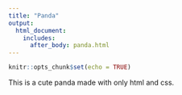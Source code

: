 ---
title: "Panda"
output:
  html_document:
    includes:
      after_body: panda.html
---

```{r setup, include=FALSE}
knitr::opts_chunk$set(echo = TRUE)
```

This is a cute panda made with only html and css.